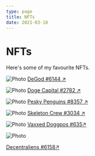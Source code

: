 ```yaml
---
type: page
title: NFTs
date: 2021-03-18
---
```


# NFTs



<YourNFTs />

Here's some of my favourite NFTs.


<Image
  src="/images/degod.png"
  alt="Photo"
  width={750}
  height={750}
  priority
  className="next-image"
/>
[DeGod #6144 ↗ ](https://www.degods.com/)

<Image
  src="/images/doge.png"
  alt="Photo"
  width={750}
  height={750}
  priority
  className="next-image"
/>
[Doge Capital #2782 ↗ ](https://www.thedogecapital.com/)

<Image
  src="/images/noot.png"
  alt="Photo"
  width={750}
  height={750}
  priority
  className="next-image"
/>
[Pesky Penguins #8357 ↗ ](https://pesky-penguins.com/)

<Image
  src="/images/skull.png"
  alt="Photo"
  width={750}
  height={750}
  priority
  className="next-image"
/>
[Skeleton Crew #3034 ↗ ](https://skeletoncrew.rip/)

<Image
  src="/images/vaxxdog.png"
  alt="Photo"
  width={750}
  height={750}
  priority
  className="next-image"
/>
[Vaxxed Doggpos #635↗ ](https://vaxxeddoggos.com/)

<Image
  src="/images/alien.png"
  alt="Photo"
  width={750}
  height={750}
  priority
  className="next-image"
/>

[Decentraliens #6158↗ ](https://www.invisiblecollege.xyz/)
